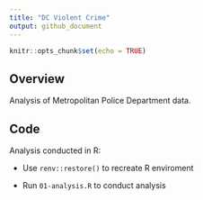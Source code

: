 ```yaml
---
title: "DC Violent Crime"
output: github_document
---
```


```r
knitr::opts_chunk$set(echo = TRUE)
```

## Overview

Analysis of Metropolitan Police Department data. 

## Code

Analysis conducted in R:

* Use `renv::restore()` to recreate R enviroment

* Run `01-analysis.R` to conduct analysis